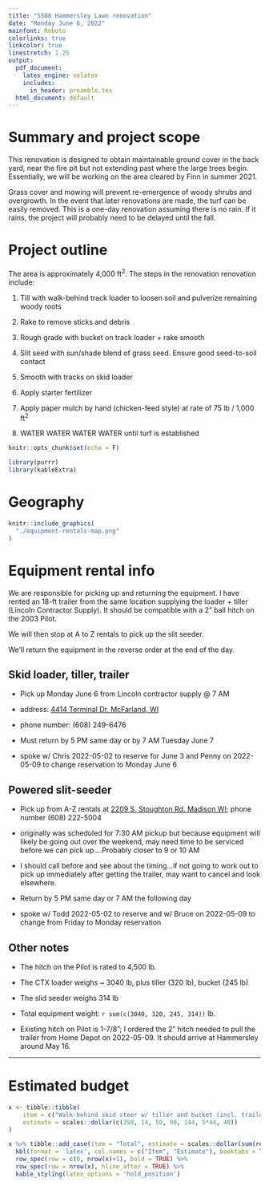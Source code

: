 ```yaml
---
title: "5508 Hammersley Lawn renovation"
date: "Monday June 6, 2022"
mainfont: Roboto
colorlinks: true
linkcolor: true
linestretch: 1.25
output:
  pdf_document:
    latex_engine: xelatex
    includes: 
      in_header: preamble.tex
  html_document: default
---
```



# Summary and project scope


This renovation is designed to obtain maintainable ground cover in the back yard, near the fire pit but not extending past where the large trees begin. 
Essentially, we will be working on the area cleared by Finn in summer 2021.

Grass cover and mowing will prevent re-emergence of woody shrubs and overgrowth.
In the event that later renovations are made, the turf can be easily removed.
This is a one-day renovation assuming there is no rain. 
If it rains, the project will probably need to be delayed until the fall. 


# Project outline 

The area is approximately 4,000 ft^2^. The steps in the renovation renovation include:

1. Till with walk-behind track loader to loosen soil and pulverize remaining woody roots

1. Rake to remove sticks and debris

1. Rough grade with bucket on track loader + rake smooth

1. Slit seed with sun/shade blend of grass seed. Ensure good seed-to-soil contact 

1. Smooth with tracks on skid loader

1. Apply starter fertilizer 

1. Apply paper mulch by hand (chicken-feed style) at rate of 75 lb / 1,000 ft^2^

1. WATER WATER WATER WATER until turf is established

```r
knitr::opts_chunk$set(echo = F)

library(purrr)
library(kableExtra)
```

# Geography 


```r
knitr::include_graphics(
  "./equipment-rentals-map.png"
)
```


# Equipment rental info

We are responsible for picking up and returning the equipment. 
I have rented an 18-ft trailer from the same location supplying the loader + tiller (Lincoln Contractor Supply). 
It should be compatible with a 2" ball hitch on the 2003 Pilot.

We will then stop at A to Z rentals to pick up the slit seeder. 

We'll return the equipment in the reverse order at the end of the day.

## Skid loader, tiller, trailer 

- Pick up Monday June 6 from Lincoln contractor supply @ 7 AM
- address: [4414 Terminal Dr. McFarland, WI](https://goo.gl/maps/z2m2kzjtvRKcAvdX8)
- phone number: (608) 249-6476

- Must return by 5 PM same day or by 7 AM Tuesday June 7

- spoke w/ Chris 2022-05-02 to reserve for June 3 and Penny on 2022-05-09 to change reservation to Monday June 6

## Powered slit-seeder 

- Pick up from A-Z rentals at [2209 S. Stoughton Rd. Madison WI](https://goo.gl/maps/z2m2kzjtvRKcAvdX8); phone number (608) 222-5004

- originally was scheduled for 7:30 AM pickup but because equipment will likely be going out over the weekend, may need time to be serviced before we can pick up....Probably closer to 9 or 10 AM
- I should call before and see about the timing...if not going to work out to pick up immediately after getting the trailer, may want to 
cancel and look elsewhere. 

- Return by 5 PM same day or 7 AM the following day

- spoke w/ Todd 2022-05-02 to reserve and w/ Bruce on 2022-05-09 to change from Friday to Monday reservation


## Other notes 

- The hitch on the Pilot is rated to 4,500 lb. 
- The CTX loader weighs ~ 3040 lb, plus tiller (320 lb), bucket (245 lb)
- The slid seeder weighs 314 lb

- Total equipment weight: `r sum(c(3040, 320, 245, 314))` lb.

- Existing hitch on Pilot is 1-7/8"; I ordered the 2" hitch needed to pull the trailer from Home Depot on 2022-05-09. It should arrive at Hammersley around May 16. 



______




# Estimated budget

```r
x <- tibble::tibble(
    item = c("Walk-behind skid steer w/ tiller and bucket (incl. trailer)", "2\" ball hitch", "Landscape rake", "Powered slit seeder", "Grass seed", "Paper mulch", "Starter fertilizer"),
    estimate = scales::dollar(c(350, 14, 50, 90, 144, 5*44, 40))
)

x %>% tibble::add_case(item = "Total", estimate = scales::dollar(sum(readr::parse_number(x$estimate)))) %>% 
  kbl(format = 'latex', col.names = c("Item", "Estimate"), booktabs = TRUE) %>% 
  row_spec(row = c(0, nrow(x)+1), bold = TRUE) %>% 
  row_spec(row = nrow(x), hline_after = TRUE) %>% 
  kable_styling(latex_options = 'hold_position')


```

